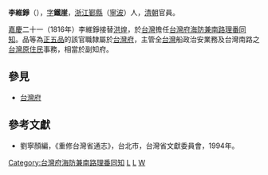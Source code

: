 '''李維錚'''（{{bd|？||？||catIdx=L李}}），[[表字|字]]'''鐵崖'''，[[浙江|浙江]][[鄞縣|鄞縣]]（[[寧波|寧波]]）人，[[清朝|清朝]]官員。

[[嘉慶|嘉慶]]二十一（1816年）李維錚接替[[洪煌|洪煌]]，於[[台灣|台灣]]擔任[[台灣府海防兼南路理番同知|台灣府海防兼南路理番同知]]。品等為[[正五品|正五品]]的該官職隸屬於[[台灣府|台灣府]]，主管全[[台灣|台灣]]船政治安業務及台灣南路之[[台灣原住民|台灣原住民]]事務，相當於副知府。
{{start box}}
{{s-before|[[洪煌|洪煌]]}}
{{s-title|[[台灣府海防兼南路理番同知|台灣府海防兼南路理番同知]]|1816年上任}}
{{s-after|[[陳蒸|陳蒸]]}}
{{end box}}

==參見==
*[[台灣府|台灣府]]

==參考文獻==
*劉寧顏編，《重修台灣省通志》，台北市，台灣省文獻委員會，1994年。

[[Category:台灣府海防兼南路理番同知|Category:台灣府海防兼南路理番同知]]
[[Category:鄞县人|L]]
[[Category:寧波人|L]]
[[Category:李姓|W]]